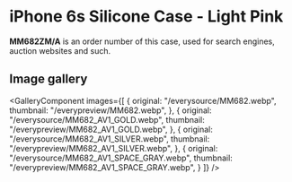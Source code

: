 
# iPhone 6s Silicone Case - Light Pink

<Callout type='info' emoji='👉🏻'>**MM682ZM/A** is an order number of this case, used for search engines, auction websites and such.</Callout>

## Image gallery

<GalleryComponent
    images={[
      {
        original: "/everysource/MM682.webp",
        thumbnail: "/everypreview/MM682.webp",
      },
      {
        original: "/everysource/MM682_AV1_GOLD.webp",
        thumbnail: "/everypreview/MM682_AV1_GOLD.webp",
      },
      {
        original: "/everysource/MM682_AV1_SILVER.webp",
        thumbnail: "/everypreview/MM682_AV1_SILVER.webp",
      },
      {
        original: "/everysource/MM682_AV1_SPACE_GRAY.webp",
        thumbnail: "/everypreview/MM682_AV1_SPACE_GRAY.webp",
      }
    ]}
  />
